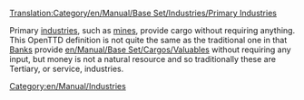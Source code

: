 [[Translation:Category/en/Manual/Base Set/Industries/Primary Industries]]

Primary [[en/Manual/Industries|industries]], such as [[en/Manual/Base Set/Industries/Coal Mine|mines]], provide cargo without requiring anything.  This OpenTTD definition is not quite the same as the traditional one in that [[en/Manual/Base Set/Industries/Bank|Banks]] provide [[en/Manual/Base Set/Cargos/Valuables]] without requiring any input, but money is not a natural resource and so traditionally these are Tertiary, or service, industries.

[[Category:en/Manual/Industries]]